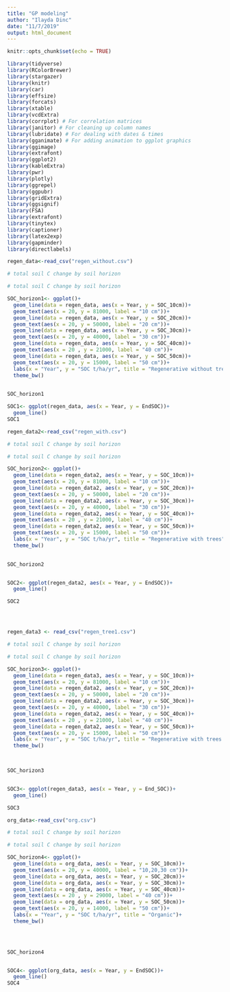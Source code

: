 ```yaml
---
title: "GP modeling"
author: "Ilayda Dinc"
date: "11/7/2019"
output: html_document
---
```


```r
knitr::opts_chunk$set(echo = TRUE)

library(tidyverse)
library(RColorBrewer)
library(stargazer)
library(knitr)
library(car)
library(effsize)
library(forcats)
library(xtable)
library(vcdExtra)
library(corrplot) # For correlation matrices
library(janitor) # For cleaning up column names
library(lubridate) # For dealing with dates & times
library(gganimate) # For adding animation to ggplot graphics
library(ggimage) 
library(extrafont)
library(ggplot2)
library(kableExtra)
library(pwr)
library(plotly)
library(ggrepel)
library(ggpubr)
library(gridExtra)
library(ggsignif)
library(FSA)
library(extrafont)
library(tinytex)
library(captioner)
library(latex2exp)
library(gapminder)
library(directlabels)

```

```r

regen_data<-read_csv("regen_without.csv")

# total soil C change by soil horizon

# total soil C change by soil horizon

SOC_horizon1<- ggplot()+
  geom_line(data = regen_data, aes(x = Year, y = SOC_10cm))+
  geom_text(aes(x = 20, y = 81000, label = "10 cm"))+
  geom_line(data = regen_data, aes(x = Year, y = SOC_20cm))+
  geom_text(aes(x = 20, y = 50000, label = "20 cm"))+
  geom_line(data = regen_data, aes(x = Year, y = SOC_30cm))+
  geom_text(aes(x = 20, y = 40000, label = "30 cm"))+
  geom_line(data = regen_data, aes(x = Year, y = SOC_40cm))+
  geom_text(aes(x = 20 , y = 21000, label = "40 cm"))+
  geom_line(data = regen_data, aes(x = Year, y = SOC_50cm))+
  geom_text(aes(x = 20, y = 15000, label = "50 cm"))+
  labs(x = "Year", y = "SOC t/ha/yr", title = "Regenerative without trees")+
  theme_bw()

 
SOC_horizon1

SOC1<- ggplot(regen_data, aes(x = Year, y = EndSOC))+
  geom_line()
SOC1


```

```r

regen_data2<-read_csv("regen_with.csv")

# total soil C change by soil horizon

# total soil C change by soil horizon

SOC_horizon2<- ggplot()+
  geom_line(data = regen_data2, aes(x = Year, y = SOC_10cm))+
  geom_text(aes(x = 20, y = 81000, label = "10 cm"))+
  geom_line(data = regen_data2, aes(x = Year, y = SOC_20cm))+
  geom_text(aes(x = 20, y = 50000, label = "20 cm"))+
  geom_line(data = regen_data2, aes(x = Year, y = SOC_30cm))+
  geom_text(aes(x = 20, y = 40000, label = "30 cm"))+
  geom_line(data = regen_data2, aes(x = Year, y = SOC_40cm))+
  geom_text(aes(x = 20 , y = 21000, label = "40 cm"))+
  geom_line(data = regen_data2, aes(x = Year, y = SOC_50cm))+
  geom_text(aes(x = 20, y = 15000, label = "50 cm"))+
  labs(x = "Year", y = "SOC t/ha/yr", title = "Regenerative with trees")+
  theme_bw()

 
SOC_horizon2


SOC2<- ggplot(regen_data2, aes(x = Year, y = EndSOC))+
  geom_line()

SOC2





```

```r
regen_data3 <- read_csv("regen_tree1.csv")

# total soil C change by soil horizon

# total soil C change by soil horizon

SOC_horizon3<- ggplot()+
  geom_line(data = regen_data3, aes(x = Year, y = SOC_10cm))+
  geom_text(aes(x = 20, y = 81000, label = "10 cm"))+
  geom_line(data = regen_data2, aes(x = Year, y = SOC_20cm))+
  geom_text(aes(x = 20, y = 50000, label = "20 cm"))+
  geom_line(data = regen_data2, aes(x = Year, y = SOC_30cm))+
  geom_text(aes(x = 20, y = 40000, label = "30 cm"))+
  geom_line(data = regen_data2, aes(x = Year, y = SOC_40cm))+
  geom_text(aes(x = 20 , y = 21000, label = "40 cm"))+
  geom_line(data = regen_data2, aes(x = Year, y = SOC_50cm))+
  geom_text(aes(x = 20, y = 15000, label = "50 cm"))+
  labs(x = "Year", y = "SOC t/ha/yr", title = "Regenerative with trees no harvest")+
  theme_bw()

 

SOC_horizon3


SOC3<- ggplot(regen_data3, aes(x = Year, y = End_SOC))+
  geom_line()

SOC3


```

```r
org_data<-read_csv("org.csv")

# total soil C change by soil horizon

# total soil C change by soil horizon

SOC_horizon4<- ggplot()+
  geom_line(data = org_data, aes(x = Year, y = SOC_10cm))+
  geom_text(aes(x = 20, y = 40000, label = "10,20,30 cm"))+
  geom_line(data = org_data, aes(x = Year, y = SOC_20cm))+
  geom_line(data = org_data, aes(x = Year, y = SOC_30cm))+
  geom_line(data = org_data, aes(x = Year, y = SOC_40cm))+
  geom_text(aes(x = 20 , y = 29000, label = "40 cm"))+
  geom_line(data = org_data, aes(x = Year, y = SOC_50cm))+
  geom_text(aes(x = 20, y = 14000, label = "50 cm"))+
  labs(x = "Year", y = "SOC t/ha/yr", title = "Organic")+
  theme_bw()



 
SOC_horizon4


SOC4<- ggplot(org_data, aes(x = Year, y = EndSOC))+
  geom_line()
SOC4

```


